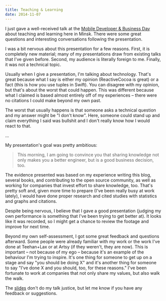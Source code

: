 ```yaml
---
title: Teaching & Learning
date: 2014-11-07
---
```


I just gave a well-received talk at the [Mobile Developer & Business Day](http://by.mdday.ru/) about teaching and learning here in Minsk. There were some great questions and interesting conversations following the presentation.

<SpeakerDeck videoID="fcb3f5b0487c013239cd36e5e480a335" fourByThree />

I was a bit nervous about this presentation for a few reasons. First, it is completely new material; many of my presentations draw from existing talks that I've given before. Second, my audience is literally foreign to me. Finally, it was not a technical topic.

Usually when I give a presentation, I'm talking about technology. That's great because what I say is either my opinion (ReactiveCocoa is great) or a fact (this is how you use tuples in Swift). You can disagree with my opinion, but that's about the worst that could happen. This was different because what I claimed is based almost entirely off of my experiences – there were no citations I could make beyond my own past.

The worst that usually happens is that someone asks a technical question and my answer might be "I don't know". Here, someone could stand up and claim everything I said was bullshit and I don't really know how I would react to that.

...

My presentation's goal was pretty ambitious:

> This morning, I am going to convince you that sharing knowledge not only makes you a better engineer, but is a good business decision, too.

The evidence presented was based on my experience writing this blog, several books, and contributing to the open source community, as well as working for companies that invest effort to share knowledge, too. That's pretty soft and, given more time to prepare (I've been really busy at work lately), I would have done proper research and cited studies with statistics and graphs and citations.

Despite being nervous, I believe that I gave a good presentation (judging my own performance is something that I've been trying to get better at). It looks like it was recorded, so I might get a chance to review the footage and improve for next time.

Beyond my own self-assessment, I got some great feedback and questions afterward. Some people were already familiar with my work or the work I've done at Teehan+Lax or at Artsy (if they weren't, they are now). This is important – not because of my ego – because it's an example of the behaviour I'm trying to inspire. It's one thing for someone to get up on a stage and say "you should be doing X" and it's another thing for someone to say "I've done X and you should, too, for these reasons." I've been fortunate to work at companies that not only share my values, but also walk the walk.

The [slides](https://speakerdeck.com/ashfurrow/teaching-and-learning) don't do my talk justice, but let me know if you have any feedback or suggestions.
